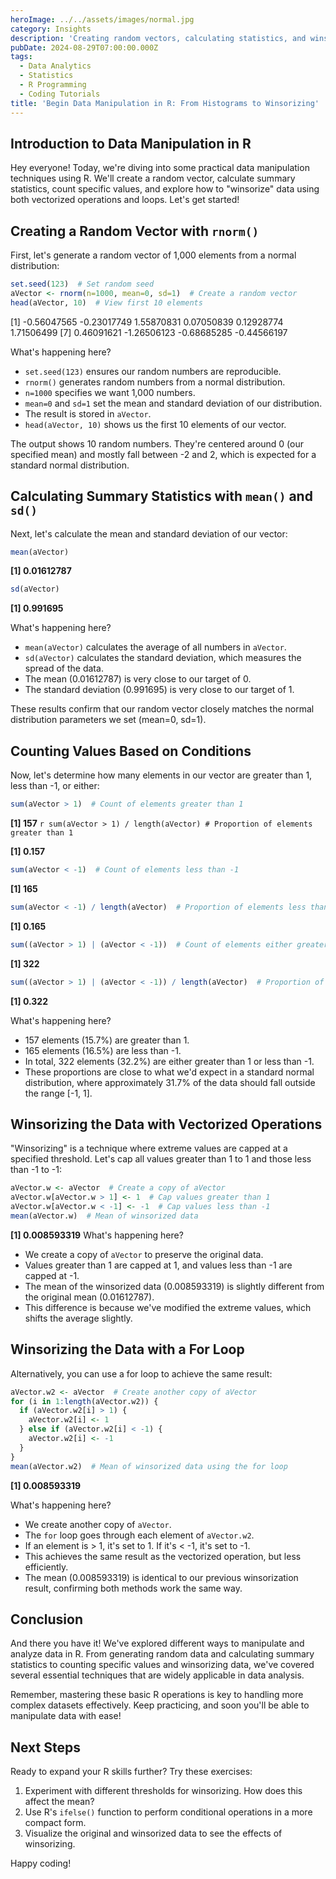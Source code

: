 ```yaml
---
heroImage: ../../assets/images/normal.jpg
category: Insights
description: 'Creating random vectors, calculating statistics, and winsorizing data to handle outliers effectively.'
pubDate: 2024-08-29T07:00:00.000Z
tags:
  - Data Analytics
  - Statistics
  - R Programming
  - Coding Tutorials
title: 'Begin Data Manipulation in R: From Histograms to Winsorizing'
---
```



## Introduction to Data Manipulation in R

Hey everyone! Today, we're diving into some practical data manipulation techniques using R. We'll create a random vector, calculate summary statistics, count specific values, and explore how to "winsorize" data using both vectorized operations and loops. Let's get started!

## Creating a Random Vector with `rnorm()`

First, let's generate a random vector of 1,000 elements from a normal distribution:

```r
set.seed(123)  # Set random seed
aVector <- rnorm(n=1000, mean=0, sd=1)  # Create a random vector
head(aVector, 10)  # View first 10 elements
```

<OutputDisplay>

[1] -0.56047565 -0.23017749 1.55870831 0.07050839 0.12928774 1.71506499
[7] 0.46091621 -1.26506123 -0.68685285 -0.44566197

</OutputDisplay>
What's happening here?

- `set.seed(123)` ensures our random numbers are reproducible.
- `rnorm()` generates random numbers from a normal distribution.
- `n=1000` specifies we want 1,000 numbers.
- `mean=0` and `sd=1` set the mean and standard deviation of our distribution.
- The result is stored in `aVector`.
- `head(aVector, 10)` shows us the first 10 elements of our vector.

The output shows 10 random numbers. They're centered around 0 (our specified mean) and mostly fall between -2 and 2, which is expected for a standard normal distribution.

## Calculating Summary Statistics with `mean()` and `sd()`

Next, let's calculate the mean and standard deviation of our vector:

```r
mean(aVector)
```

<OutputDisplay>**[1] 0.01612787**</OutputDisplay>

```r
sd(aVector)
```

<OutputDisplay>**[1] 0.991695**</OutputDisplay>

What's happening here?

- `mean(aVector)` calculates the average of all numbers in `aVector`.
- `sd(aVector)` calculates the standard deviation, which measures the spread of the data.
- The mean (0.01612787) is very close to our target of 0.
- The standard deviation (0.991695) is very close to our target of 1.

These results confirm that our random vector closely matches the normal distribution parameters we set (mean=0, sd=1).

## Counting Values Based on Conditions

Now, let's determine how many elements in our vector are greater than 1, less than -1, or either:

```r
sum(aVector > 1)  # Count of elements greater than 1
```

<OutputDisplay>**[1] 157**</OutputDisplay>
```r sum(aVector > 1) / length(aVector) # Proportion of elements greater than 1 ```

<OutputDisplay>**[1] 0.157**</OutputDisplay>

```r
sum(aVector < -1)  # Count of elements less than -1
```

<OutputDisplay>**[1] 165**</OutputDisplay>

```r
sum(aVector < -1) / length(aVector)  # Proportion of elements less than -1
```

<OutputDisplay>**[1] 0.165**</OutputDisplay>

```r
sum((aVector > 1) | (aVector < -1))  # Count of elements either greater than 1 or less than -1
```

<OutputDisplay>**[1] 322**</OutputDisplay>

```r
sum((aVector > 1) | (aVector < -1)) / length(aVector)  # Proportion of elements either greater than 1 or less than -1
```

<OutputDisplay>**[1] 0.322**</OutputDisplay>

What's happening here?

- 157 elements (15.7%) are greater than 1.
- 165 elements (16.5%) are less than -1.
- In total, 322 elements (32.2%) are either greater than 1 or less than -1.
- These proportions are close to what we'd expect in a standard normal distribution, where approximately 31.7% of the data should fall outside the range [-1, 1].

## Winsorizing the Data with Vectorized Operations

"Winsorizing" is a technique where extreme values are capped at a specified threshold. Let's cap all values greater than 1 to 1 and those less than -1 to -1:

```r
aVector.w <- aVector  # Create a copy of aVector
aVector.w[aVector.w > 1] <- 1  # Cap values greater than 1
aVector.w[aVector.w < -1] <- -1  # Cap values less than -1
mean(aVector.w)  # Mean of winsorized data
```

<OutputDisplay>**[1] 0.008593319**</OutputDisplay>
What's happening here?

- We create a copy of `aVector` to preserve the original data.
- Values greater than 1 are capped at 1, and values less than -1 are capped at -1.
- The mean of the winsorized data (0.008593319) is slightly different from the original mean (0.01612787).
- This difference is because we've modified the extreme values, which shifts the average slightly.

## Winsorizing the Data with a For Loop

Alternatively, you can use a for loop to achieve the same result:

```r
aVector.w2 <- aVector  # Create another copy of aVector
for (i in 1:length(aVector.w2)) {
  if (aVector.w2[i] > 1) {
    aVector.w2[i] <- 1
  } else if (aVector.w2[i] < -1) {
    aVector.w2[i] <- -1
  }
}
mean(aVector.w2)  # Mean of winsorized data using the for loop
```

<OutputDisplay>**[1] 0.008593319**</OutputDisplay>

What's happening here?

- We create another copy of `aVector`.
- The `for` loop goes through each element of `aVector.w2`.
- If an element is > 1, it's set to 1. If it's < -1, it's set to -1.
- This achieves the same result as the vectorized operation, but less efficiently.
- The mean (0.008593319) is identical to our previous winsorization result, confirming both methods work the same way.

## Conclusion

And there you have it! We've explored different ways to manipulate and analyze data in R. From generating random data and calculating summary statistics to counting specific values and winsorizing data, we've covered several essential techniques that are widely applicable in data analysis.

Remember, mastering these basic R operations is key to handling more complex datasets effectively. Keep practicing, and soon you'll be able to manipulate data with ease!

## Next Steps

Ready to expand your R skills further? Try these exercises:

1. Experiment with different thresholds for winsorizing. How does this affect the mean?
2. Use R's `ifelse()` function to perform conditional operations in a more compact form.
3. Visualize the original and winsorized data to see the effects of winsorizing.

Happy coding!
